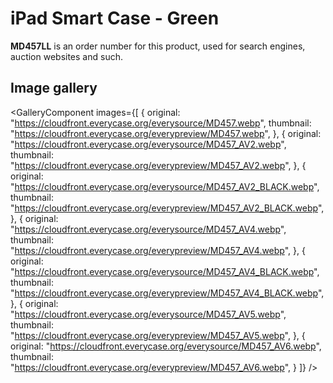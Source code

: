 
# iPad Smart Case - Green

<Callout type='info' emoji='👉🏻'>**MD457LL** is an order number for this product, used for search engines, auction websites and such.</Callout>

## Image gallery

<GalleryComponent
    images={[
      {
        original: "https://cloudfront.everycase.org/everysource/MD457.webp",
        thumbnail: "https://cloudfront.everycase.org/everypreview/MD457.webp",
      },
      {
        original: "https://cloudfront.everycase.org/everysource/MD457_AV2.webp",
        thumbnail: "https://cloudfront.everycase.org/everypreview/MD457_AV2.webp",
      },
      {
        original: "https://cloudfront.everycase.org/everysource/MD457_AV2_BLACK.webp",
        thumbnail: "https://cloudfront.everycase.org/everypreview/MD457_AV2_BLACK.webp",
      },
      {
        original: "https://cloudfront.everycase.org/everysource/MD457_AV4.webp",
        thumbnail: "https://cloudfront.everycase.org/everypreview/MD457_AV4.webp",
      },
      {
        original: "https://cloudfront.everycase.org/everysource/MD457_AV4_BLACK.webp",
        thumbnail: "https://cloudfront.everycase.org/everypreview/MD457_AV4_BLACK.webp",
      },
      {
        original: "https://cloudfront.everycase.org/everysource/MD457_AV5.webp",
        thumbnail: "https://cloudfront.everycase.org/everypreview/MD457_AV5.webp",
      },
      {
        original: "https://cloudfront.everycase.org/everysource/MD457_AV6.webp",
        thumbnail: "https://cloudfront.everycase.org/everypreview/MD457_AV6.webp",
      }
    ]}
  />
